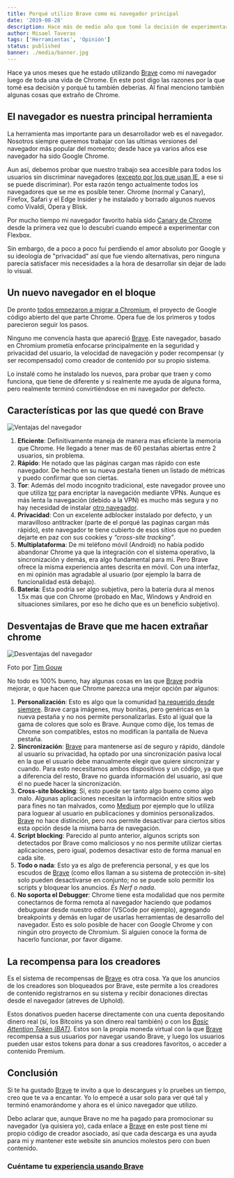 ```yaml
---
title: Porqué utilizo Brave como mi navegador principal
date: '2019-08-28'
description: Hace más de medio año que tomé la decisión de experimentar con Brave y desde entonces no he vuelto a usar google Chrome
author: Misael Taveras
tags: ['Herramientas', 'Opinión']
status: published
banner: ./media/banner.jpg
---
```


Hace ya unos meses que he estado utilizando [Brave][bravelink] como mi navegador luego de toda una vida de Chrome.
En este post digo las razones por la que tomé esa decisión y porqué tu también deberías.
Al final menciono también algunas cosas que extraño de Chrome.

## El navegador es nuestra principal herramienta

La herramienta mas importante para un desarrollador web es el navegador. Nosotros siempre queremos trabajar
con las ultimas versiones del navegador más popular del momento; desde hace ya varios años ese navegador ha sido Google Chrome.

Aun así, debemos probar que nuestro trabajo sea accesible para todos los usuarios sin discriminar navegadores
([excepto por los que usan IE](https://www.zdnet.com/article/microsoft-makes-final-push-to-rid-world-of-internet-explorer-10/), a ese si se puede discriminar). Por esta razón tengo actualmente todos los navegadores que se me es posible tener. Chrome (normal y Canary), Firefox, Safari y el Edge Insider y he instalado y borrado algunos nuevos como Vivaldi, Opera y Blisk.

Por mucho tiempo mi navegador favorito había sido [Canary de Chrome](https://www.google.com/intl/es/chrome/canary/) desde la primera vez que lo descubrí
cuando empecé a experimentar con Flexbox.

Sin embargo, de a poco a poco fui perdiendo el amor absoluto por Google y su ideología de "privacidad" así que
fue viendo alternativas, pero ninguna parecía satisfacer mis necesidades a la hora de desarrollar sin dejar de lado lo visual.

## Un nuevo navegador en el bloque

De pronto [todos empezaron a migrar a Chromium](http://blairreeves.me/2019/08/20/the-browser-monopoly/?utm_source=taverasmisael), el proyecto de Google código abierto del que parte Chrome.
Opera fue de los primeros y todos parecieron seguir los pasos.

Ninguno me convencía hasta que apareció [Brave][bravelink]. Este navegador, basado en Chromium prometía enfocarse principalmente
en la seguridad y privacidad del usuario, la velocidad de navegación y poder recompensar (y ser recompensado) como creador
de contenido por su propio sistema.

Lo instalé como he instalado los nuevos, para probar que traen y como funciona, que tiene de diferente y si realmente me
ayuda de alguna forma, pero realmente terminó convirtiéndose en mi navegador por defecto.

## Características por las que quedé con Brave

![Ventajas del navegador](./media/browser-features.png)

1. **Eficiente**: Definitivamente maneja de manera mas eficiente la memoria que Chrome. He llegado a tener mas de 60 pestañas abiertas entre 2 usuarios, sin problema.
2. **Rápido**: He notado que las páginas cargan mas rápido con este navegador. De hecho en su nueva pestaña tienen un listado de métricas y puedo confirmar que son ciertas.
3. **Tor**: Además del modo incognito tradicional, este navegador provee uno que utiliza [tor](<https://es.wikipedia.org/wiki/Tor_(red_de_anonimato)>) para encriptar la navegación mediante VPNs. Aunque es más lenta la navegación (debido a la VPN) es mucho más segura y no hay necesidad de instalar [otro navegador](https://www.torproject.org/es/).
4. **Privacidad**: Con un excelente adblocker instalado por defecto, y un maravilloso antitracker (parte de el porqué las paginas cargan más rápido), este navegador te tiene cubierto de esos sitios que no pueden dejarte en paz con sus cookies y _“cross-site tracking”_.
5. **Multiplataforma**: De mi teléfono móvil (Android) no había podido abandonar Chrome ya que la integración con el sistema operativo, la sincronización y demás, era algo fundamental para mi. Pero Brave ofrece la misma experiencia antes descrita en móvil. Con una interfaz, en mi opinión mas agradable al usuario (por ejemplo la barra de funcionalidad está debajo).
6. **Batería**: Esta podría ser algo subjetiva, pero la batería dura al menos 1.5x mas que con Chrome (probado en Mac, Windows y Android en situaciones similares, por eso he dicho que es un beneficio subjetivo).

## Desventajas de Brave que me hacen extrañar chrome

![Desventajas del navegador](./media/angry-annoyed-coffee.jpg)

<Caption footNote="foto-por-tim-gow" align="center">

Foto por [Tim
Gouw](https://www.pexels.com/@punttim?utm_content=attributionCopyText&utm_medium=referral&utm_source=taverasmisael)

</Caption>

No todo es 100% bueno, hay algunas cosas en las que [Brave][bravelink] podría mejorar, o que hacen que Chrome parezca una mejor opción par algunos:

1. **Personalización**: Esto es algo que la comunidad [ha requerido desde siempre](https://community.brave.com/t/change-customize-blank-new-tab-page/45216). Brave carga imágenes, muy bonitas, pero genéricas en la nueva pestaña y no nos permite personalizarlas. Esto al igual que la gama de colores que solo es Brave. Aunque como dije, los temas de Chrome son compatibles, estos no modifican la pantalla de Nueva pestaña.
2. **Sincronización**: [Brave][bravelink] para mantenerse así de seguro y rápido, dándole al usuario su privacidad, ha optado por una sincronización pasiva local en la que el usuario debe manualmente elegir que quiere sincronizar y cuando. Para esto necesitamos ambos dispositivos y un código, ya que a diferencia del resto, Brave no guarda información del usuario, así que él no puede hacer la sincronización.
3. **Cross-site blocking**: Sí, esto puede ser tanto algo bueno como algo malo. Algunas aplicaciones necesitan la información entre sitios web para fines no tan malvados, como [Medium](https://medium.com/@taverasmisael) por ejemplo que lo utiliza para loguear al usuario en publicaciones y dominios personalizados. [Brave][bravelink] no hace distinción, pero nos permite desactivar para ciertos sitios esta opción desde la misma barra de navegación.
4. **Script blocking**: Parecido al punto anterior, algunos scripts son detectados por Brave como maliciosos y no nos permite utilizar ciertas aplicaciones, pero igual, podemos desactivar esto de forma manual en cada site.
5. **Todo o nada**: Esto ya es algo de preferencia personal, y es que los escudos de [Brave][bravelink] (como ellos llaman a su sistema de protección in-site) solo pueden desactivarse en conjunto; no se puede solo permitir los scripts y bloquear los anuncios. _Es Nerf o nada_.
6. **No soporta el Debugger**: Chrome tiene esta modalidad que nos permite conectarnos de forma remota al navegador haciendo que podamos debuguear desde nuestro editor (VSCode por ejemplo), agregando breakpoints y demás en lugar de usarlas herramientas de desarrollo del navegador. Esto es solo posible de hacer con Google Chrome y con ningún otro proyecto de Chromium. Si alguien conoce la forma de hacerlo funcionar, por favor dígame.

## La recompensa para los creadores

Es el sistema de recompensas de [Brave][bravelink] es otra cosa. Ya que los anuncios de los creadores son bloqueados por Brave, este permite a los creadores de contenido registrarnos en su sistema y recibir donaciones directas desde el navegador (atreves de Uphold).

Estos donativos pueden hacerse directamente con una cuenta depositando dinero real (sí, los Bitcoins ya son dinero real también) o con los [_Basic Attention Token (BAT)_](https://basicattentiontoken.org/). Estos son la propia moneda virtual con la que [Brave][bravelink] recompensa a sus usuarios por navegar usando Brave, y luego los usuarios pueden usar estos tokens para donar a sus creadores favoritos, o acceder a contenido Premium.

## Conclusión

Si te ha gustado [Brave][bravelink] te invito a que lo descargues y lo pruebes un tiempo, creo que te va a encantar. Yo lo empecé a usar solo para ver qué tal y terminó enamorándome y ahora es el único navegador que utilizo.

Debo aclarar que, aunque Brave no me ha pagado para promocionar su navegador (ya quisiera yo), cada enlace a [Brave][bravelink] en este post tiene mi propio código de creador asociado, así que cada descarga es una ayuda para mi y mantener este website sin anuncios molestos pero con buen contenido.

### Cuéntame tu [experiencia usando Brave](https://twitter.com/taverasmisael)

[bravelink]: https://brave.com/tav072

